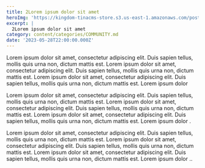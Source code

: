 ```yaml
---
title: 2Lorem ipsum dolor sit amet
heroImg: 'https://kingdom-tinacms-store.s3.us-east-1.amazonaws.com/post2.jpg'
excerpt: |
  2Lorem ipsum dolor sit amet
category: content/categories/COMMUNITY.md
date: '2023-05-28T22:00:00.000Z'
---
```


Lorem ipsum dolor sit amet, consectetur adipiscing elit. Duis sapien tellus, mollis quis urna non, dictum mattis est. Lorem ipsum dolor sit amet, consectetur adipiscing elit. Duis sapien tellus, mollis quis urna non, dictum mattis est.  Lorem ipsum dolor sit amet, consectetur adipiscing elit. Duis sapien tellus, mollis quis urna non, dictum mattis est. Lorem ipsum dolor 

Lorem ipsum dolor sit amet, consectetur adipiscing elit. Duis sapien tellus, mollis quis urna non, dictum mattis est. Lorem ipsum dolor sit amet, consectetur adipiscing elit. Duis sapien tellus, mollis quis urna non, dictum mattis est.  Lorem ipsum dolor sit amet, consectetur adipiscing elit. Duis sapien tellus, mollis quis urna non, dictum mattis est. Lorem ipsum dolor .

Lorem ipsum dolor sit amet, consectetur adipiscing elit. Duis sapien tellus, mollis quis urna non, dictum mattis est. Lorem ipsum dolor sit amet, consectetur adipiscing elit. Duis sapien tellus, mollis quis urna non, dictum mattis est.  Lorem ipsum dolor sit amet, consectetur adipiscing elit. Duis sapien tellus, mollis quis urna non, dictum mattis est. Lorem ipsum dolor ..
